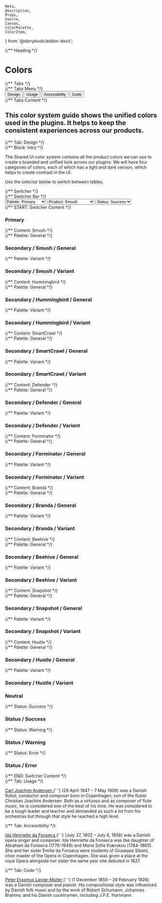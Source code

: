	Meta,
	Description,
	Props,
	Source,
	Canvas,
	ColorPalette,
	ColorItem,
} from '@storybook/addon-docs';

<Meta title="SUI/Guidelines/Colors" />

<script>{CSB.loadTabs(document)}</script>

<script>{CSB.loadSwitcher(document)}</script>

<script>{CSB.loadPalette(document)}</script>

<div className="csb-page csb-page--white">
	{/** Heading */}
	<div className="csb-heading" style={{ borderBottom: 0 }}>
		<div className="csb-content">
			<h1 className="csb-page__title">Colors</h1>
		</div>
	</div>
	{/** Tabs */}
	<div className="csb-tabs">
		{/** Tabs Menu */}
		<div
			role="tablist"
			aria-labelledby="tablist-1"
			className="csb-tabs__menu manual"
		>
			<div className="csb-content" style={{ paddingTop: 0, paddingBottom: 0 }}>
				<button
					id="tab__design"
					className="csb-tabs__item"
					type="button"
					role="tab"
					aria-selected="true"
					aria-controls="tabpanel__design"
				>
					<span className="csb-tabs__item-focus">Design</span>
				</button>
				<button
					id="tab__usage"
					className="csb-tabs__item"
					type="button"
					role="tab"
					aria-selected="false"
					aria-controls="tabpanel__usage"
					tabIndex="-1"
				>
					<span className="csb-tabs__item-focus">Usage</span>
				</button>
				<button
					id="tab__accessibility"
					className="csb-tabs__item"
					type="button"
					role="tab"
					aria-selected="false"
					aria-controls="tabpanel__accessibility"
					tabIndex="-1"
				>
					<span className="csb-tabs__item-focus">Accessibility</span>
				</button>
				<button
					id="tab__code"
					className="csb-tabs__item"
					type="button"
					role="tab"
					aria-selected="false"
					aria-controls="tabpanel__code"
					tabIndex="-1"
				>
					<span className="csb-tabs__item-focus">Code</span>
				</button>
			</div>
		</div>
		{/** Tabs Content */}
		<div className="csb-tabs__content csb-content">
			<h2 className="csb-page__subtitle">
				This color system guide shows the unified colors used in the plugins. It
				helps to keep the consistent experiences across our products.
			</h2>
			{/** Tab: Design */}
			<div
				id="tabpanel__design"
				className="csb-tabs__panel"
				role="tabpanel"
				aria-labelledby="tab__design"
			>
				{/** Block: Intro */}
				<div className="csb-block">
					<p>
						The Shared UI color system contains all the product colors we can
						use to create a branded and unified look across our plugins. We will
						have four categories of colors, each of which has a light and dark
						version, which helps to create contrast in the UI.
					</p>
					<p>Use the selector below to switch between tables.</p>
					{/** Switcher */}
					<div className="csb-switcher">
						{/** Switcher Bar */}
						<div className="csb-switcher__bar">
							<select
								id="palette-picker"
								className="csb-select csb-switcher__select"
							>
								<option value="palette-picker--primary">
									Palette: Primary
								</option>
								<option value="palette-picker--secondary">
									Palette: Secondary
								</option>
								<option value="palette-picker--neutral">
									Palette: Neutral
								</option>
								<option value="palette-picker--status">Palette: Status</option>
							</select>
							<select
								id="subpalette-picker"
								className="csb-select csb-switcher__select is-hidden"
								data-switcher-parent="palette-picker"
								data-switcher-child="palette-picker--secondary"
							>
								<option value="subpalette-picker--smush">Product: Smush</option>
								<option value="subpalette-picker--hummingbird">
									Product: Hummingbird
								</option>
								<option value="subpalette-picker--smartcrawl">
									Product: SmartCrawl
								</option>
								<option value="subpalette-picker--defender">
									Product: Defender
								</option>
								<option value="subpalette-picker--forminator">
									Product: Forminator
								</option>
								<option value="subpalette-picker--branda">
									Product: Branda
								</option>
								<option value="subpalette-picker--beehive">
									Product: Beehive
								</option>
								<option value="subpalette-picker--snapshot">
									Product: Snapshot
								</option>
								<option value="subpalette-picker--hustle">
									Product: Hustle
								</option>
							</select>
							<select
								id="palette-status"
 								className="csb-select csb-switcher__select is-hidden"
								data-switcher-parent="palette-picker"
								data-switcher-child="palette-picker--status"
							>
								<option value="palette-status--success">
									Status: Success
								</option>
								<option value="palette-status--warning">
									Status: Warning
								</option>
								<option value="palette-status--error">
									Status: Error
								</option>
							</select>
						</div>
						{/** START: Switcher Content */}
						<div
							id="palette-picker--primary"
							className="csb-switcher__content"
							data-switcher-group="palette-picker"
						>
							<h3 className="csb-block__title">Primary</h3>
							<ColorPalette>
								<ColorItem
									title="Blue / Dark / 10"
									colors={{
										'$color-primary--10': '#081630',
									}}
								/>
								<ColorItem
									title="Blue / Dark / 30"
									colors={{
										'$color-primary--30': '#184291',
									}}
								/>
								<ColorItem
									title="Blue / Base / 50"
									colors={{
										'$color-primary--50': '#286EF1',
									}}
								/>
								<ColorItem
									title="Blue / Light / 70"
									colors={{
										'$color-primary--70': '#D5E3FD',
									}}
								/>
								<ColorItem
									title="Blue / Light / 90"
									colors={{
										'$color-primary--90': '#EAF1FE',
									}}
								/>
							</ColorPalette>
						</div>
						<div
							id="palette-picker--secondary"
							className="csb-switcher__content is-hidden"
							data-switcher-group="palette-picker"
						>
							{/** Content: Smush */}
							<div
								id="subpalette-picker--smush"
								className="csb-switcher__content"
								data-switcher-group="subpalette-picker"
							>
								{/** Palette: General */}
								<div className="csb-block">
									<h3 className="csb-block__title">Secondary / Smush / General</h3>
									<ColorPalette>
										<ColorItem
											title="General / Dark / 10"
											colors={{
												'hsl(190,67,11)': '#09272D',
											}}
										/>
										<ColorItem
											title="General / Dark / 30"
											colors={{
												'hsl(189,68,16)': '#0D3B43',
											}}
										/>
										<ColorItem
											title="General / Base / 50"
											colors={{
												'hsl(189,74,53)': '#2DC4E0',
											}}
										/>
										<ColorItem
											title="General / Light / 70"
											colors={{
												'hsl(190,75,86)': '#C0EDF6',
											}}
										/>
										<ColorItem
											title="General / Light / 90"
											colors={{
												'hsl(190,75,95)': '#EAF9FC',
											}}
										/>
									</ColorPalette>
								</div>
    							{/** Palette: Variant */}
								<div className="csb-block">
									<h3 className="csb-block__title">Secondary / Smush / Variant</h3>
									<ColorPalette>
										<ColorItem
											title="Variant / Dark / 10"
											colors={{
												'hsl(260,43,4)': '#09060F',
											}}
										/>
										<ColorItem
											title="Variant / Dark / 30"
											colors={{
												'hsl(262,44,19)': '#2B1B46',
											}}
										/>
										<ColorItem
											title="Variant / Base / 50"
											colors={{
												'hsl(263,45,21)': '#2F1D4D',
											}}
										/>
										<ColorItem
											title="Variant / Light / 70"
											colors={{
												'hsl(264,67,85)': '#D3BEF2',
											}}
										/>
										<ColorItem
											title="Variant / Light / 90"
											colors={{
												'hsl(265,100,95)': '#F1E7FF',
											}}
										/>
									</ColorPalette>
								</div>
    						</div>
    						{/** Content: Hummingbird */}
    						<div
    							id="subpalette-picker--hummingbird"
    							className="csb-switcher__content is-hidden"
    							data-switcher-group="subpalette-picker"
    						>
    							{/** Palette: General */}
								<div className="csb-block">
									<h3 className="csb-block__title">Secondary / Hummingbird / General</h3>
									<ColorPalette>
										<ColorItem
											title="General / Dark / 10"
											colors={{
												'hsl(25,62,12)': '#331C0C',
											}}
										/>
										<ColorItem
											title="General / Dark / 30"
											colors={{
												'hsl(25,62,31)': '#80471E',
											}}
										/>
										<ColorItem
											title="General / Base / 50"
											colors={{
												'hsl(25,100,62)': '#FF8E3C',
											}}
										/>
										<ColorItem
											title="General / Light / 70"
											colors={{
												'hsl(25,100,89)': '#FFDDC5',
											}}
										/>
										<ColorItem
											title="General / Light / 90"
											colors={{
												'hsl(25,100,96)': '#FFF4EC',
											}}
										/>
									</ColorPalette>
								</div>
    							{/** Palette: Variant */}
								<div className="csb-block">
									<h3 className="csb-block__title">Secondary / Hummingbird / Variant</h3>
									<ColorPalette>
										<ColorItem
											title="Variant / Dark / 10"
											colors={{
												'hsl(188,62,5)': '#051315',
											}}
										/>
										<ColorItem
											title="Variant / Dark / 30"
											colors={{
												'hsl(186,58,13)': '#0E3135',
											}}
										/>
										<ColorItem
											title="Variant / Base / 50"
											colors={{
												'hsl(186,59,26)': '#1B6169',
											}}
										/>
										<ColorItem
											title="Variant / Light / 70"
											colors={{
												'hsl(185,20,78)': '#BBD0D2',
											}}
										/>
										<ColorItem
											title="Variant / Light / 90"
											colors={{
												'hsl(187,21,93)': '#E8EFF0',
											}}
										/>
									</ColorPalette>
								</div>
    						</div>
    						{/** Content: SmartCrawl */}
    						<div
    							id="subpalette-picker--smartcrawl"
    							className="csb-switcher__content is-hidden"
    							data-switcher-group="subpalette-picker"
    						>
								{/** Palette: General */}
								<div className="csb-block">
									<h3 className="csb-block__title">Secondary / SmartCrawl / General</h3>
									<ColorPalette>
										<ColorItem
											title="General / Dark / 10"
											colors={{
												'hsl(7,91,9)': '#2C0702',
											}}
										/>
										<ColorItem
											title="General / Dark / 30"
											colors={{
												'hsl(7,91,32)': '#9B1907',
											}}
										/>
										<ColorItem
											title="General / Base / 50"
											colors={{
												'hsl(7,91,45)': '#DE240A',
											}}
										/>
										<ColorItem
											title="General / Light / 70"
											colors={{
												'hsl(7,76,84)': '#F5BDB6',
											}}
										/>
										<ColorItem
											title="General / Light / 90"
											colors={{
												'hsl(6,78,95)': '#FCE9E7',
											}}
										/>
									</ColorPalette>
								</div>
								{/** Palette: Variant */}
								<div className="csb-block">
									<h3 className="csb-block__title">Secondary / SmartCrawl / Variant</h3>
									<ColorPalette>
										<ColorItem
											title="Variant / Dark / 10"
											colors={{
												'hsl(210,2,17)': '#2B2C2D',
											}}
										/>
										<ColorItem
											title="Variant / Dark / 30"
											colors={{
												'hsl(200,3,60)': '#979B9D',
											}}
										/>
										<ColorItem
											title="Variant / Base / 50"
											colors={{
												'hsl(193,13,86)': '#D7DEE0',
											}}
										/>
										<ColorItem
											title="Variant / Light / 70"
											colors={{
												'hsl(195,14,95)': '#EFF2F3',
											}}
										/>
										<ColorItem
											title="Variant / Light / 90"
											colors={{
												'hsl(210,14,97)': '#F7F8F9',
											}}
										/>
									</ColorPalette>
								</div>
    						</div>
    						{/** Content: Defender */}
    						<div
    							id="subpalette-picker--defender"
    							className="csb-switcher__content is-hidden"
    							data-switcher-group="subpalette-picker"
    						>
								{/** Palette: General */}
								<div className="csb-block">
									<h3 className="csb-block__title">Secondary / Defender / General</h3>
									<ColorPalette>
										<ColorItem
											title="General / Dark / 10"
											colors={{
												'hsl(0,0,2)': '#040404',
											}}
										/>
										<ColorItem
											title="General / Dark / 30"
											colors={{
												'hsl(220,5,12)': '#1C1D1F',
											}}
										/>
										<ColorItem
											title="General / Base / 50"
											colors={{
												'hsl(210,5,16)': '#282A2C',
											}}
										/>
										<ColorItem
											title="General / Light / 70"
											colors={{
												'hsl(240,1,75)': '#BFBFC0',
											}}
										/>
										<ColorItem
											title="General / Light / 90"
											colors={{
												'hsl(0,0,92)': '#EAEAEA',
											}}
										/>
									</ColorPalette>
								</div>
								{/** Palette: Variant */}
								<div className="csb-block">
									<h3 className="csb-block__title">Secondary / Defender / Variant</h3>
									<ColorPalette>
										<ColorItem
											title="Variant / Dark / 10"
											colors={{
												'hsl(26,72,6)': '#190D04',
											}}
										/>
										<ColorItem
											title="Variant / Dark / 30"
											colors={{
												'hsl(25,70,35)': '#964E1A',
											}}
										/>
										<ColorItem
											title="Variant / Base / 50"
											colors={{
												'hsl(25,95,58)': '#FA822C',
											}}
										/>
										<ColorItem
											title="Variant / Light / 70"
											colors={{
												'hsl(25,97,87)': '#FEDAC0',
											}}
										/>
										<ColorItem
											title="Variant / Light / 90"
											colors={{
												'hsl(26,100,96)': '#FFF3EA',
											}}
										/>
									</ColorPalette>
								</div>
    						</div>
    						{/** Content: Forminator */}
    						<div
    							id="subpalette-picker--forminator"
    							className="csb-switcher__content is-hidden"
    							data-switcher-group="subpalette-picker"
    						>
								{/** Palette: General */}
								<div className="csb-block">
									<h3 className="csb-block__title">Secondary / Forminator / General</h3>
									<ColorPalette>
										<ColorItem
											title="General / Dark / 10"
											colors={{
												'hsl(228,45,4)': '#060810',
											}}
										/>
										<ColorItem
											title="General / Dark / 30"
											colors={{
												'hsl(231,44,14)': '#141934',
											}}
										/>
										<ColorItem
											title="General / Base / 50"
											colors={{
												'hsl(229,45,22)': '#1F2852',
											}}
										/>
										<ColorItem
											title="General / Light / 70"
											colors={{
												'hsl(228,13,77)': '#BCBFCB',
											}}
										/>
										<ColorItem
											title="General / Light / 90"
											colors={{
												'hsl(228,13,92)': '#E9EAEE',
											}}
										/>
									</ColorPalette>
								</div>
								{/** Palette: Variant */}
								<div className="csb-block">
									<h3 className="csb-block__title">Secondary / Forminator / Variant</h3>
									<ColorPalette>
										<ColorItem
											title="Variant / Dark / 10"
											colors={{
												'hsl(50,7,17)': '#2E2D28',
											}}
										/>
										<ColorItem
											title="Variant / Dark / 30"
											colors={{
												'hsl(44,7,43)': '#747065',
											}}
										/>
										<ColorItem
											title="Variant / Base / 50"
											colors={{
												'hsl(45,40,85)': '#E8E0C9',
											}}
										/>
										<ColorItem
											title="Variant / Light / 70"
											colors={{
												'hsl(44,43,93)': '#F5F1E6',
											}}
										/>
										<ColorItem
											title="Variant / Light / 90"
											colors={{
												'hsl(50,37,97)': '#FAF9F4',
											}}
										/>
									</ColorPalette>
								</div>
    						</div>
    						{/** Content: Branda */}
    						<div
    							id="subpalette-picker--branda"
    							className="csb-switcher__content is-hidden"
    							data-switcher-group="subpalette-picker"
    						>
								{/** Palette: General */}
								<div className="csb-block">
									<h3 className="csb-block__title">Secondary / Branda / General</h3>
									<ColorPalette>
										<ColorItem
											title="General / Dark / 10"
											colors={{
												'hsl(0,32,15)': '#331A1A',
											}}
										/>
										<ColorItem
											title="General / Dark / 30"
											colors={{
												'hsl(358,33,45)': '#994D4F',
											}}
										/>
										<ColorItem
											title="General / Base / 50"
											colors={{
												'hsl(359,100,75)': '#FF8184',
											}}
										/>
										<ColorItem
											title="General / Light / 70"
											colors={{
												'hsl(358,100,93)': '#FFD9DA',
											}}
										/>
										<ColorItem
											title="General / Light / 90"
											colors={{
												'hsl(355,100,97)': '#FFF2F3',
											}}
										/>
									</ColorPalette>
								</div>
								{/** Palette: Variant */}
								<div className="csb-block">
									<h3 className="csb-block__title">Secondary / Branda / Variant</h3>
									<ColorPalette>
										<ColorItem
											title="Variant / Dark / 10"
											colors={{
												'hsl(0,0,1)': '#030303',
											}}
										/>
										<ColorItem
											title="Variant / Dark / 30"
											colors={{
												'hsl(0,0,7)': '#121212',
											}}
										/>
										<ColorItem
											title="Variant / Base / 50"
											colors={{
												'hsl(0,0,10)': '#1A1A1A',
											}}
										/>
										<ColorItem
											title="Variant / Light / 70"
											colors={{
												'hsl(0,0,73)': '#BABABA',
											}}
										/>
										<ColorItem
											title="Variant / Light / 90"
											colors={{
												'hsl(0,0,91)': '#E8E8E8',
											}}
										/>
									</ColorPalette>
								</div>
    						</div>
    						{/** Content: Beehive */}
    						<div
    							id="subpalette-picker--beehive"
    							className="csb-switcher__content is-hidden"
    							data-switcher-group="subpalette-picker"
    						>
								{/** Palette: General */}
								<div className="csb-block">
									<h3 className="csb-block__title">Secondary / Beehive / General</h3>
									<ColorPalette>
										<ColorItem
											title="General / Dark / 10"
											colors={{
												'hsl(219,100,7)': '#000C22',
											}}
										/>
										<ColorItem
											title="General / Dark / 30"
											colors={{
												'hsl(220,98,20)': '#012365',
											}}
										/>
										<ColorItem
											title="General / Base / 50"
											colors={{
												'hsl(220,99,33)': '#013AA9',
											}}
										/>
										<ColorItem
											title="General / Light / 70"
											colors={{
												'hsl(220,49,80)': '#B3C4E5',
											}}
										/>
										<ColorItem
											title="General / Light / 90"
											colors={{
												'hsl(221,47,93)': '#E6EBF6',
											}}
										/>
									</ColorPalette>
								</div>
								{/** Palette: Variant */}
								<div className="csb-block">
									<h3 className="csb-block__title">Secondary / Beehive / Variant</h3>
									<ColorPalette>
										<ColorItem
											title="Variant / Dark / 10"
											colors={{
												'hsl(43,46,14)': '#332A13',
											}}
										/>
										<ColorItem
											title="Variant / Dark / 30"
											colors={{
												'hsl(43,45,34)': '#7F6930',
											}}
										/>
										<ColorItem
											title="Variant / Base / 50"
											colors={{
												'hsl(43,99,69)': '#FED260',
											}}
										/>
										<ColorItem
											title="Variant / Light / 70"
											colors={{
												'hsl(44,100,91)': '#FFF2CF',
											}}
										/>
										<ColorItem
											title="Variant / Light / 90"
											colors={{
												'hsl(45,100,97)': '#FFFBEF',
											}}
										/>
									</ColorPalette>
								</div>
    						</div>
    						{/** Content: Snapshot */}
    						<div
    							id="subpalette-picker--snapshot"
    							className="csb-switcher__content is-hidden"
    							data-switcher-group="subpalette-picker"
    						>
								{/** Palette: General */}
								<div className="csb-block">
									<h3 className="csb-block__title">Secondary / Snapshot / General</h3>
									<ColorPalette>
										<ColorItem
											title="General / Dark / 10"
											colors={{
												'hsl(280,67,4)': '#0B030F',
											}}
										/>
										<ColorItem
											title="General / Dark / 30"
											colors={{
												'hsl(277,66,13)': '#250B35',
											}}
										/>
										<ColorItem
											title="General / Base / 50"
											colors={{
												'hsl(219,57,24)': '#1A325E',
											}}
										/>
										<ColorItem
											title="General / Light / 70"
											colors={{
												'hsl(278,14,67)': '#AE9FB7',
											}}
										/>
										<ColorItem
											title="General / Light / 90"
											colors={{
												'hsl(280,14,92)': '#EBE7ED',
											}}
										/>
									</ColorPalette>
								</div>
								{/** Palette: Variant */}
								<div className="csb-block">
									<h3 className="csb-block__title">Secondary / Snapshot / Variant</h3>
									<ColorPalette>
										<ColorItem
											title="Variant / Dark / 10"
											colors={{
												'hsl(0,0,1)': '#020202',
											}}
										/>
										<ColorItem
											title="Variant / Dark / 30"
											colors={{
												'hsl(120,8,3)': '#060706',
											}}
										/>
										<ColorItem
											title="Variant / Base / 50"
											colors={{
												'hsl(100,7,8)': '#141613',
											}}
										/>
										<ColorItem
											title="Variant / Light / 70"
											colors={{
												'hsl(60,1,72)': '#B9B9B8',
											}}
										/>
										<ColorItem
											title="Variant / Light / 90"
											colors={{
												'hsl(60,2,91)': '#E8E8E7',
											}}
										/>
									</ColorPalette>
								</div>
    						</div>
    						{/** Content: Hustle */}
    						<div
    							id="subpalette-picker--hustle"
    							className="csb-switcher__content is-hidden"
    							data-switcher-group="subpalette-picker"
    						>
								{/** Palette: General */}
								<div className="csb-block">
									<h3 className="csb-block__title">Secondary / Hustle / General</h3>
									<ColorPalette>
										<ColorItem
											title="General / Dark / 10"
											colors={{
												'hsl(0,0,10)': '#1A1A1A',
											}}
										/>
										<ColorItem
											title="General / Dark / 30"
											colors={{
												'hsl(0,0,1)': '#030303',
											}}
										/>
										<ColorItem
											title="General / Base / 50"
											colors={{
												'hsl(0,0,7)': '#121212',
											}}
										/>
										<ColorItem
											title="General / Light / 70"
											colors={{
												'hsl(0,0,73)': '#BABABA',
											}}
										/>
										<ColorItem
											title="General / Light / 90"
											colors={{
												'hsl(0,0,91)': '#E8E8E8',
											}}
										/>
									</ColorPalette>
								</div>
								{/** Palette: Variant */}
								<div className="csb-block">
									<h3 className="csb-block__title">Secondary / Hustle / Variant</h3>
									<ColorPalette>
										<ColorItem
											title="Variant / Dark / 10"
											colors={{
												'hsl(40,65,18)': '#4C3810',
											}}
										/>
										<ColorItem
											title="Variant / Dark / 30"
											colors={{
												'hsl(39,67,42)': '#B38224',
											}}
										/>
										<ColorItem
											title="Variant / Base / 50"
											colors={{
												'hsl(40,100,60)': '#FFBA34',
											}}
										/>
										<ColorItem
											title="Variant / Light / 70"
											colors={{
												'hsl(39,100,88)': '#FFEAC2',
											}}
										/>
										<ColorItem
											title="Variant / Light / 90"
											colors={{
												'hsl(39,100,96)': '#FFF8EB',
											}}
										/>
									</ColorPalette>
								</div>
    						</div>
    					</div>
    					<div
    						id="palette-picker--neutral"
    						className="csb-switcher__content is-hidden"
    						data-switcher-group="palette-picker"
    					>
    						<h3 className="csb-block__title">Neutral</h3>
							<ColorPalette>
								<ColorItem
									title="Neutral / Dark / 10"
									colors={{
										'$color-neutral--10': '#1A1A1A',
									}}
								/>
								<ColorItem
									title="Neutral / Base / 50"
									colors={{
										'$color-neutral--50': '#505050',
									}}
								/>
								<ColorItem
									title="Neutral / Light / 60"
									colors={{
										'$color-neutral--60': '#737373',
									}}
								/>
								<ColorItem
									title="Neutral / Light / 70"
									colors={{
										'$color-neutral--70': '#AAAAAA',
									}}
								/>
								<ColorItem
									title="Neutral / Light / 80"
									colors={{
										'$color-neutral--80': '#E6E6E6',
									}}
								/>
								<ColorItem
									title="Neutral / Light / 90"
									colors={{
										'$color-neutral--90': '#F2F2F2',
									}}
								/>
								<ColorItem
									title="Neutral / Light / 95"
									colors={{
										'$color-neutral--95': '#F8F8F8',
									}}
								/>
								<ColorItem
									title="Neutral / Light / 100"
									colors={{
										'$color-neutral--100': '#FFFFFF',
									}}
								/>
							</ColorPalette>
    					</div>
    					<div
    						id="palette-picker--status"
    						className="csb-switcher__content is-hidden"
    						data-switcher-group="palette-picker"
    					>
							{/** Status: Success */}
							<div id="palette-status--success" className="csb-switcher__content" data-switcher-group="palette-status">
								<h3 className="csb-block__title">Status / Success</h3>
								<ColorPalette>
									<ColorItem
										title="Green / Dark / 10"
										colors={{
											'$color-success--10': '#05250F',
										}}
									/>
									<ColorItem
										title="Green / Dark / 30"
										colors={{
											'$color-success--30': '#0C5E26',
										}}
									/>
									<ColorItem
										title="Green / Base / 50"
										colors={{
											'$color-success--50': '#18BB4B',
										}}
									/>
									<ColorItem
										title="Green / Light / 70"
										colors={{
											'$color-success--70': '#BAEBC9',
										}}
									/>
									<ColorItem
										title="Green / Light / 90"
										colors={{
											'$color-success--90': '#E8F8ED',
										}}
									/>
								</ColorPalette>
							</div>
							{/** Status: Warning */}
							<div id="palette-status--warning" className="csb-switcher__content is-hidden" data-switcher-group="palette-status">
								<h3 className="csb-block__title">Status / Warning</h3>
								<ColorPalette>
									<ColorItem
										title="Yellow / Dark / 10"
										colors={{
											'$color-warning--10': '#191609',
										}}
									/>
									<ColorItem
										title="Yellow / Dark / 30"
										colors={{
											'$color-warning--30': '#5B502B',
										}}
									/>
									<ColorItem
										title="Yellow / Base / 50"
										colors={{
											'$color-warning--50': '#FFCC20',
										}}
									/>
									<ColorItem
										title="Yellow / Light / 70"
										colors={{
											'$color-warning--70': '#FFF4CE',
										}}
									/>
									<ColorItem
										title="Yellow / Light / 90"
										colors={{
											'$color-warning--90': '#FFFBEF',
										}}
									/>
								</ColorPalette>
							</div>
							{/** Status: Error */}
							<div id="palette-status--error" className="csb-switcher__content is-hidden" data-switcher-group="palette-status">
								<h3 className="csb-block__title">Status / Error</h3>
								<ColorPalette>
									<ColorItem
										title="Red / Dark / 10"
										colors={{
											'$color-error--10': '#180909',
										}}
									/>
									<ColorItem
										title="Red / Dark / 30"
										colors={{
											'$color-error--30': '#AB403E',
										}}
									/>
									<ColorItem
										title="Red / Base / 50"
										colors={{
											'$color-error--50': '#F45C59',
										}}
									/>
									<ColorItem
										title="Red / Light / 70"
										colors={{
											'$color-error--70': '#FCCECD',
										}}
									/>
									<ColorItem
										title="Red / Light / 90"
										colors={{
											'$color-error--90': '#FEEFEE',
										}}
									/>
								</ColorPalette>
							</div>
    					</div>
						{/** END: Switcher Content */}
    				</div>
    			</div>
    		</div>
    		{/** Tab: Usage */}
    		<div
    			id="tabpanel__usage"
    			className="csb-tabs__panel is-hidden"
    			role="tabpanel"
    			aria-labelledby="tab__usage"
    		>
    			<p>
    				<a href="https://en.wikipedia.org/wiki/Joachim_Andersen_(composer)">
    					Carl Joachim Andersen
    				</a>{' '}
    				(29 April 1847 – 7 May 1909) was a Danish flutist, conductor and
    				composer born in Copenhagen, son of the flutist Christian Joachim
    				Andersen. Both as a virtuoso and as composer of flute music, he is
    				considered one of the best of his time. He was considered to be a
    				tough leader and teacher and demanded as such a lot from his
    				orchestras but through that style he reached a high level.
    			</p>
    		</div>
    		{/** Tab: Accessibility */}
    		<div
    			id="tabpanel__accessibility"
    			className="csb-tabs__panel is-hidden"
    			role="tabpanel"
    			aria-labelledby="tab__accessibility"
    		>
    			<p>
    				<a href="https://en.wikipedia.org/wiki/Ida_Henriette_da_Fonseca">
    					Ida Henriette da Fonseca
    				</a>{' '}
    				(July 27, 1802 – July 6, 1858) was a Danish opera singer and composer.
    				Ida Henriette da Fonseca was the daughter of Abraham da Fonseca
    				(1776–1849) and Marie Sofie Kiærskou (1784–1863). She and her sister
    				Emilie da Fonseca were students of Giuseppe Siboni, choir master of
    				the Opera in Copenhagen. She was given a place at the royal Opera
    				alongside her sister the same year she debuted in 1827.
    			</p>
    		</div>
    		{/** Tab: Code */}
    		<div
    			id="tabpanel__code"
    			className="csb-tabs__panel is-hidden"
    			role="tabpanel"
    			aria-labelledby="tab__code"
    		>
    			<p>
    				<a href="https://en.wikipedia.org/wiki/Peter_Lange-M%C3%BCller">
    					Peter Erasmus Lange-Müller
    				</a>{' '}
    				(1 December 1850 – 26 February 1926) was a Danish composer and
    				pianist. His compositional style was influenced by Danish folk music
    				and by the work of Robert Schumann; Johannes Brahms; and his Danish
    				countrymen, including J.P.E. Hartmann.
    			</p>
    		</div>
    	</div>
    </div>

</div>
